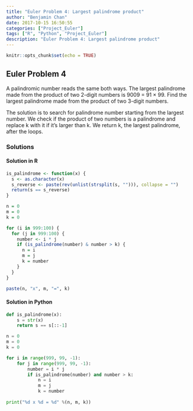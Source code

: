 ```yaml
---
title: "Euler Problem 4: Largest palindrome product"
author: "Benjamin Chan"
date: 2017-10-15 16:50:55
categories: ["Project_Euler"]
tags: ["R", "Python", "Project_Euler"]
description: "Euler Problem 4: Largest palindrome product"
---
```


```r
knitr::opts_chunk$set(echo = TRUE)
```

## Euler Problem 4

A palindromic number reads the same both ways. The largest palindrome made from the product of two 2-digit numbers is 9009 = 91 × 99. Find the largest palindrome made from the product of two 3-digit numbers.

The solution is to search for palindrome number starting from the largest number. We check if the product of two numbers is a palindrome and replace k with it if it's larger than k. We return k, the largest palindrome, after the loops.

### Solutions

#### Solution in R
```r
is_palindrome <- function(x) {
  s <- as.character(x)
  s_reverse <- paste(rev(unlist(strsplit(s, ""))), collapse = "")
  return(s == s_reverse)
}

n = 0
m = 0
k = 0

for (i in 999:100) {
  for (j in 999:100) {
    number <- i * j
    if (is_palindrome(number) & number > k) {
      n = i
      m = j
      k = number
    }
  }
}

paste(n, "x", m, "=", k)
```

#### Solution in Python
```python
def is_palindrome(x):
    s = str(x)
    return s == s[::-1]

n = 0
m = 0
k = 0

for i in range(999, 99, -1):
    for j in range(999, 99, -1):
        number = i * j
        if is_palindrome(number) and number > k:
            n = i
            m = j
            k = number
        
print("%d x %d = %d" %(n, m, k))
```